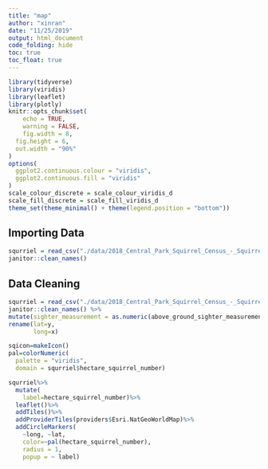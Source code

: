 ```yaml
---
title: "map"
author: "xinran"
date: "11/25/2019"
output: html_document
code_folding: hide
toc: true
toc_float: true
---
```


```r
library(tidyverse)
library(viridis)
library(leaflet)
library(plotly)
knitr::opts_chunk$set(
	echo = TRUE,
	warning = FALSE,
	fig.width = 8, 
  fig.height = 6,
  out.width = "90%"
)
options(
  ggplot2.continuous.colour = "viridis",
  ggplot2.continuous.fill = "viridis"
)
scale_colour_discrete = scale_colour_viridis_d
scale_fill_discrete = scale_fill_viridis_d
theme_set(theme_minimal() + theme(legend.position = "bottom"))
```



## Importing Data

```r

squrriel = read_csv("./data/2018_Central_Park_Squirrel_Census_-_Squirrel_Data.csv") %>% 
janitor::clean_names()  
```


## Data Cleaning


```r
squrriel = read_csv("./data/2018_Central_Park_Squirrel_Census_-_Squirrel_Data.csv") %>% 
janitor::clean_names() %>% 
mutate(sighter_measurement = as.numeric(above_ground_sighter_measurement))%>%
rename(lat=y,
       long=x)
```

```r
sqicon=makeIcon()
pal=colorNumeric(
  palette = "viridis",
  domain = squrriel$hectare_squirrel_number)

squrriel%>%
  mutate(
    label=hectare_squirrel_number)%>%
  leaflet()%>%
  addTiles()%>%
  addProviderTiles(providers$Esri.NatGeoWorldMap)%>% 
  addCircleMarkers(
    ~long, ~lat,
    color=~pal(hectare_squirrel_number),
    radius = 1,
    popup = ~ label)
```


